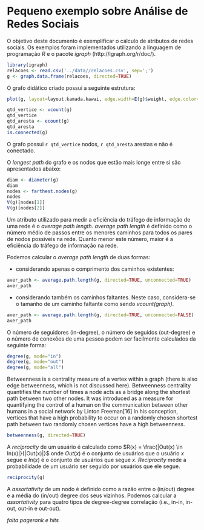 Pequeno exemplo sobre Análise de Redes Sociais
========================================================

O objetivo deste documento é exemplificar o cálculo de atributos de redes sociais. Os exemplos foram implementados utilizando a linguagem de programação *R* e o pacote *igraph* (http://igraph.org/r/doc/).

```r
library(igraph)
relacoes <- read.csv('../data//relacoes.csv', sep=';')
g <- graph.data.frame(relacoes, directed=TRUE)
```

O grafo didático criado possui a seguinte estrutura:

```r
plot(g, layout=layout.kamada.kawai, edge.width=E(g)$weight, edge.color="black")
```

````r
qtd_vertice <- vcount(g)
qtd_vertice
qtd_aresta <- ecount(g)
qtd_aresta
is.connected(g)
````

O grafo possui `r qtd_vertice` nodos, `r qtd_aresta` arestas e não é conectado.

O _longest path_ do grafo e os nodos que estão mais longe entre si são apresentados abaixo:

````r
diam <- diameter(g)
diam
nodes <- farthest.nodes(g)
nodes
V(g)[nodes[1]]
V(g)[nodes[2]]
````

Um atributo utilizado para medir a eficiência do tráfego de informação de uma rede é o _average path length_.
_average path length_ é definido como o número médio de passos entre os menores caminhos para todos os pares
de nodos possíveis na rede. Quanto menor este número, maior é a eficiência do tráfego de informação na rede.

Podemos calcular o _average path length_ de duas formas:

* considerando apenas o comprimento dos caminhos existentes:

````r
aver_path <- average.path.length(g, directed=TRUE, unconnected=TRUE)
aver_path
````

* considerando também os caminhos faltantes. Neste caso, considera-se o tamanho de um caminho faltante como sendo _vcount(graph)_. 

````r
aver_path <- average.path.length(g, directed=TRUE, unconnected=FALSE)
aver_path
````

O número de seguidores (in-degree), o número de seguidos (out-degree) e o número de conexões de uma pessoa podem ser facilmente calculados da seguinte forma:

````r
degree(g, mode="in")
degree(g, mode="out")
degree(g, mode="all")
````

Betweenness is a centrality measure of a vertex within a graph (there is also edge betweenness, which is not discussed here). Betweenness centrality quantifies the number of times a node acts as a bridge along the shortest path between two other nodes. It was introduced as a measure for quantifying the control of a human on the communication between other humans in a social network by Linton Freeman[16] In his conception, vertices that have a high probability to occur on a randomly chosen shortest path between two randomly chosen vertices have a high betweenness.

````r
betweenness(g, directed=TRUE)
````


A _reciprocity_ de um usuário é calculado como $R(x) = \frac{|Out(x) \in In(x)|}{|Out(x)|}$ onde $Out(x)$ é o conjunto de usuários que o usuário $x$ segue e $In(x)$ é o conjunto de usuários que segue $x$. _Reciprocity_ mede a probabilidade de um usuário ser seguido por usuários que ele segue.

````r
reciprocity(g)
````

A _assortativity_ de um nodo é definido como a razão entre o (in/out) degree e a média do (in/out) degree dos seus vizinhos. Podemos calcular a _assortativity_ para quatro tipos de degree-degree correlação (i.e., in-in, in-out, out-in e out-out).


*falta pagerank e hits*